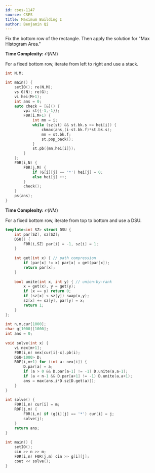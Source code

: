 ```yaml
---
id: cses-1147
source: CSES
title: Maximum Building I
author: Benjamin Qi
---
```


<Spoiler title="Hint">

Fix the bottom row of the rectangle. Then apply the solution for "Max Histogram Area."

</Spoiler>

<Spoiler title="Solution 1">

**Time Complexity:** $\mathcal{O}(NM)$

For a fixed bottom row, iterate from left to right and use a stack.

```cpp
int N,M;

int main() {
	setIO(); re(N,M);
	vs G(N); re(G);
	vi hei(M+1);
	int ans = 0;
	auto check = [&]() {
		vpi st{{-1,-1}};
		F0R(i,M+1) {
			int mn = i;
			while (sz(st) && st.bk.s >= hei[i]) {
				ckmax(ans,(i-st.bk.f)*st.bk.s);
				mn = st.bk.f;
				st.pop_back();
			}
			st.pb({mn,hei[i]});
		}
	};
	F0R(i,N) {
		F0R(j,M) {
			if (G[i][j] == '*') hei[j] = 0;
			else hei[j] ++;
		}
		check();
	}
	ps(ans);
}
```

</Spoiler>

<Spoiler title="Solution 2">

**Time Complexity:** $\mathcal{O}(NM)$

For a fixed bottom row, iterate from top to bottom and use a DSU.

```cpp
template<int SZ> struct DSU {
	int par[SZ], sz[SZ];
	DSU() {
		F0R(i,SZ) par[i] = -1, sz[i] = 1;
	}
	
	int get(int x) { // path compression
		if (par[x] != x) par[x] = get(par[x]);
		return par[x];
	}
	
	bool unite(int x, int y) { // union-by-rank
		x = get(x), y = get(y);
		if (x == y) return 0;
		if (sz[x] < sz[y]) swap(x,y);
		sz[x] += sz[y], par[y] = x;
		return 1;
	}
};
 
int n,m,cur[1000];
char g[1000][1000];
int ans = 0;
 
void solve(int x) {
	vi nex[m+1];
	F0R(i,n) nex[cur[i]-x].pb(i);
	DSU<1000> D;
	R0F(i,m+1) for (int a: nex[i]) {
		D.par[a] = a;
		if (a > 0 && D.par[a-1] != -1) D.unite(a,a-1);
		if (a < n-1 && D.par[a+1] != -1) D.unite(a,a+1);
		ans = max(ans,i*D.sz[D.get(a)]);
	}
}
 
int solve() {
	F0R(i,n) cur[i] = m;
	R0F(j,m) {
		F0R(i,n) if (g[i][j] == '*') cur[i] = j;
		solve(j);
	}
	return ans;
}
 
int main() {
	setIO();
	cin >> n >> m;
	F0R(i,n) F0R(j,m) cin >> g[i][j];
	cout << solve();
}
```
</Spoiler>
